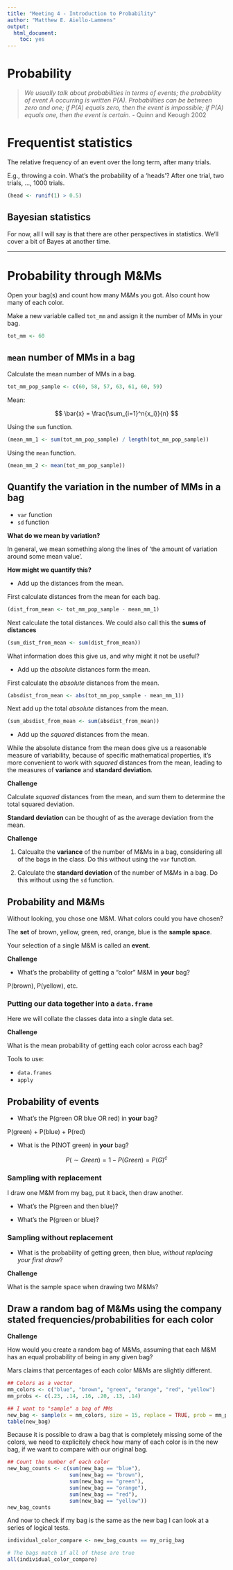 ```yaml
---
title: "Meeting 4 - Introduction to Probability"
author: "Matthew E. Aiello-Lammens"
output:
  html_document:
    toc: yes
---
```


# Probability

> *We usually talk about probabilities in terms of events; the probability of event A occurring is written P(A). Probabilities can be between zero and one; if P(A) equals zero, then the event is impossible; if P(A) equals one, then the event is certain.* - Quinn and Keough 2002

# Frequentist statistics 

The relative frequency of an event over the long term, after many trials.

E.g., throwing a coin. What's the probability of a 'heads'? After one trial, two trials, ..., 1000 trials.

```r
(head <- runif(1) > 0.5)
```


## Bayesian statistics

For now, all I will say is that there are other perspectives in statistics. We'll cover a bit of Bayes at another time.

***

# Probability through M&Ms

Open your bag(s) and count how many M&Ms you got. Also count how many of each color.

Make a new variable called `tot_mm` and assign it the number of MMs in your bag.

```r
tot_mm <- 60
```

## `mean` number of MMs in a bag

Calculate the mean number of MMs in a bag.

```r
tot_mm_pop_sample <- c(60, 58, 57, 63, 61, 60, 59)
```

Mean:

$$
\bar{x} = \frac{\sum_{i=1}^n{x_i}}{n}
$$

Using the `sum` function.

```r
(mean_mm_1 <- sum(tot_mm_pop_sample) / length(tot_mm_pop_sample))
```

Using the `mean` function.

```r
(mean_mm_2 <- mean(tot_mm_pop_sample))
```

## Quantify the variation in the number of MMs in a bag

* `var` function
* `sd` function

**What do we mean by variation?**

In general, we mean something along the lines of 'the amount of variation around some mean value'.

**How might we quantify this?**

* Add up the distances from the mean. 

First calculate distances from the mean for each bag.

```r
(dist_from_mean <- tot_mm_pop_sample - mean_mm_1)
```

Next calculate the total distances. We could also call this the **sums of distances**

```r
(sum_dist_from_mean <- sum(dist_from_mean))
```

What information does this give us, and why might it not be useful?

* Add up the *absolute* distances form the mean. 

First calculate the *absolute* distances from the mean.

```r
(absdist_from_mean <- abs(tot_mm_pop_sample - mean_mm_1))
```

Next add up the total *absolute* distances from the mean.

```r
(sum_absdist_from_mean <- sum(absdist_from_mean))
```

* Add up the *squared* distances from the mean.

While the absolute distance from the mean does give us a reasonable measure of variability, because of specific mathematical properties, it's more convenient to work with *squared* distances from the mean, leading to the measures of **variance** and **standard deviation**.

**Challenge**

Calculate *squared* distances from the mean, and sum them to determine the total squared deviation.

**Standard deviation** can be thought of as the average deviation from the mean.

**Challenge**

1. Calcualte the **variance** of the number of M&Ms in a bag, considering all of the bags in the class. Do this without using the `var` function.

2. Calculate the **standard deviation** of the number of M&Ms in a bag. Do this without using the `sd` function.

## Probability and M&Ms

Without looking, you chose one M&M. What colors could you have chosen?

The **set** of brown, yellow, green, red, orange, blue is the **sample space**.

Your selection of a single M&M is called an **event**.


**Challenge**

* What's the probability of getting a "color" M&M in **your** bag?

P(brown), P(yellow), etc.

### Putting our data together into a `data.frame`

Here we will collate the classes data into a single data set.

**Challenge**

What is the mean probability of getting each color across each bag?

Tools to use:

* `data.frames`
* `apply`


## Probability of events

* What's the P(green OR blue OR red) in **your** bag? 

P(green) + P(blue) + P(red)

* What is the P(NOT green) in **your** bag?

$$
P(\sim Green) = 1 - P(Green) = P(G)^c
$$


### Sampling with replacement

I draw one M&M from my bag, put it back, then draw another.

* What's the P(green and then blue)?

<!---
P(green) * P(blue) 
--->

* What's the P(green or blue)?

<!---
P(green) + P(blue)
--->

### Sampling without replacement

* What is the probability of getting green, then blue, *without replacing your first draw*?

**Challenge**

What is the sample space when drawing two M&Ms?


## Draw a random bag of M&Ms using the company stated frequencies/probabilities for each color

**Challenge**

How would you create a random bag of M&Ms, assuming that each M&M has an equal probability of being in any given bag?



Mars claims that percentages of each color M&Ms are slightly different.

```r
## Colors as a vector
mm_colors <- c("blue", "brown", "green", "orange", "red", "yellow")
mm_probs <- c(.23, .14, .16, .20, .13, .14)

## I want to "sample" a bag of MMs
new_bag <- sample(x = mm_colors, size = 15, replace = TRUE, prob = mm_probs)
table(new_bag)

```


Because it is possible to draw a bag that is completely missing some of the colors, we need to explicitely check how many of each color is in the new bag, if we want to compare with our original bag.


```r
## Count the number of each color
new_bag_counts <- c(sum(new_bag == "blue"),
                    sum(new_bag == "brown"),
                    sum(new_bag == "green"),
                    sum(new_bag == "orange"),
                    sum(new_bag == "red"),
                    sum(new_bag == "yellow"))
new_bag_counts
```

And now to check if my bag is the same as the new bag I can look at a series of logical tests.

```r
individual_color_compare <- new_bag_counts == my_orig_bag

# The bags match if all of these are true
all(individual_color_compare)
```


